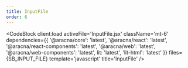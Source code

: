 ```yaml
---
title: InputFile
order: 6
---
```



<InputFileComponentBlock client:load />

<CodeBlock
  client:load
  activeFile='InputFile.jsx'
  className='mt-6'
  dependencies={{
    '@aracna/core': 'latest',
    '@aracna/react': 'latest',
    '@aracna/react-components': 'latest',
    '@aracna/web': 'latest',
    '@aracna/web-components': 'latest',
    lit: 'latest',
    'lit-html': 'latest'
  }}
  files={SB_INPUT_FILE}
  template='javascript'
  title='InputFile'
/>
